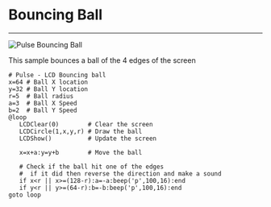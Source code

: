 # Bouncing Ball

---

![Pulse Bouncing Ball](img/oled-bounce.gif)

This sample bounces a ball of the 4 edges of the screen


```by
# Pulse - LCD Bouncing ball
x=64 # Ball X location
y=32 # Ball Y location
r=5  # Ball radius
a=3  # Ball X Speed
b=2  # Ball Y Speed
@loop
   LCDClear(0)        # Clear the screen
   LCDCircle(1,x,y,r) # Draw the ball
   LCDShow()          # Update the screen

   x=x+a:y=y+b        # Move the ball
   
   # Check if the ball hit one of the edges
   #  if it did then reverse the direction and make a sound
   if x<r || x>=(128-r):a=-a:beep('p',100,16):end
   if y<r || y>=(64-r):b=-b:beep('p',100,16):end
goto loop
```